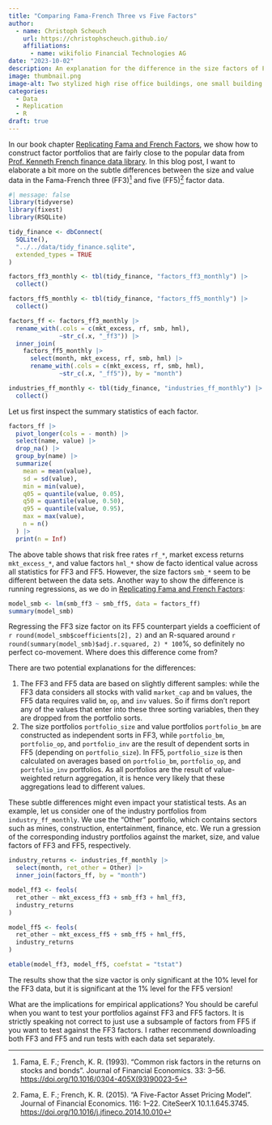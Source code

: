 ```yaml
---
title: "Comparing Fama-French Three vs Five Factors"
author:
  - name: Christoph Scheuch
    url: https://christophscheuch.github.io/
    affiliations:
      - name: wikifolio Financial Technologies AG
date: "2023-10-02"
description: An explanation for the difference in the size factors of Fama and French 3 and 5 factor data
image: thumbnail.png
image-alt: Two stylized high rise office buildings, one small building and one large building, both buildings visible in the frame. The background has a futuristic setting, with a backdrop of a digital, grid-like landscape symbolizing the internet. The color palette should be a combination of cool blues and warm yellow. Created with DALL-E 2.
categories: 
  - Data
  - Replication
  - R
draft: true
--- 
```


In our book chapter [Replicating Fama and French Factors](../../r/replicating-fama-and-french-factors), we show how to construct factor portfolios that are fairly close to the popular data from [Prof. Kenneth French finance data library](https://mba.tuck.dartmouth.edu/pages/faculty/ken.french/data_library.html). In this blog post, I want to elaborate a bit more on the subtle differences between the size and value data in the Fama-French three (FF3)[^1] and five (FF5)[^2] factor data. 

```r
#| message: false
library(tidyverse)
library(fixest)
library(RSQLite)

tidy_finance <- dbConnect(
  SQLite(), 
  "../../data/tidy_finance.sqlite", 
  extended_types = TRUE
)

factors_ff3_monthly <- tbl(tidy_finance, "factors_ff3_monthly") |> 
  collect()

factors_ff5_monthly <- tbl(tidy_finance, "factors_ff5_monthly") |> 
  collect()

factors_ff <- factors_ff3_monthly |> 
  rename_with(.cols = c(mkt_excess, rf, smb, hml),
              ~str_c(.x, "_ff3")) |> 
  inner_join(
    factors_ff5_monthly |> 
      select(month, mkt_excess, rf, smb, hml) |> 
      rename_with(.cols = c(mkt_excess, rf, smb, hml),
              ~str_c(.x, "_ff5")), by = "month")

industries_ff_monthly <- tbl(tidy_finance, "industries_ff_monthly") |>
  collect()
```

Let us first inspect the summary statistics of each factor.

```r
factors_ff |> 
  pivot_longer(cols = - month) |> 
  select(name, value) |>
  drop_na() |>
  group_by(name) |>
  summarize(
    mean = mean(value),
    sd = sd(value),
    min = min(value),
    q05 = quantile(value, 0.05),
    q50 = quantile(value, 0.50),
    q95 = quantile(value, 0.95),
    max = max(value),
    n = n()
  ) |> 
  print(n = Inf)
```

The above table shows that risk free rates `rf_*`, market excess returns `mkt_excess_*`, and value factors `hml_*` show de facto identical value across all statistics for FF3 and FF5. However, the size factors `smb_*`  seem to be different between the data sets. Another way to show the difference is running regressions, as we do in [Replicating Fama and French Factors](../../r/replicating-fama-and-french-factors):

```r
model_smb <- lm(smb_ff3 ~ smb_ff5, data = factors_ff)
summary(model_smb)
```

Regressing the FF3 size factor on its FF5 counterpart yields a coefficient of `r round(model_smb$coefficients[2], 2)` and an R-squared around `r round(summary(model_smb)$adj.r.squared, 2) * 100`%, so definitely no perfect co-movement. Where does this difference come from?

There are two potential explanations for the differences:

1. The FF3 and FF5 data are based on slightly different samples: while the FF3 data considers all stocks with valid `market_cap` and `bm` values, the FF5 data requires valid `bm`, `op`, and `inv` values. So if firms don't report any of the values that enter into these three sorting variables, then they are dropped from the portfolio sorts. 
1. The size portfolios `portfolio_size` and value portfolios `portfolio_bm` are constructed as independent sorts in FF3, while `portfolio_bm`, `portfolio_op`, and `portfolio_inv` are the result of dependent sorts in FF5 (depending on `portfolio_size`). In FF5, `portfolio_size` is then calculated on averages based on `portfolio_bm`, `portfolio_op`, and `portfolio_inv` portfolios. As all portfolios are the result of value-weighted return aggregation, it is hence very likely that these aggregations lead to different values. 

These subtle differences might even impact your statistical tests. As an example, let us consider one of the industry portfolios from `industry_ff_monthly`. We use the "Other" portfolio, which contains sectors such as mines, construction, entertainment, finance, etc. We run a gression of the corresponding industry portfolios against the market, size, and value factors of FF3 and FF5, respectively.

```r
industry_returns <- industries_ff_monthly |> 
  select(month, ret_other = Other) |> 
  inner_join(factors_ff, by = "month")

model_ff3 <- feols(
  ret_other ~ mkt_excess_ff3 + smb_ff3 + hml_ff3, 
  industry_returns
)

model_ff5 <- feols(
  ret_other ~ mkt_excess_ff5 + smb_ff5 + hml_ff5, 
  industry_returns
)

etable(model_ff3, model_ff5, coefstat = "tstat")
```

The results show that the size vactor is only significant at the 10% level for the FF3 data, but it is significant at the 1% level for the FF5 version!

What are the implications for empirical applications? You should be careful when you want to test your portfolios against FF3 and FF5 factors. It is strictly speaking not correct to just use a subsample of factors from FF5 if you want to test against the FF3 factors. I rather recommend downloading both FF3 and FF5 and run tests with each data set separately. 


[^1]: Fama, E. F.; French, K. R. (1993). "Common risk factors in the returns on stocks and bonds". Journal of Financial Economics. 33: 3–56. [https://doi.org/10.1016/0304-405X(93)90023-5](https://doi.org/10.1016/0304-405X(93)90023-5)

[^2]: Fama, E. F.; French, K. R. (2015). "A Five-Factor Asset Pricing Model". Journal of Financial Economics. 116: 1–22. CiteSeerX 10.1.1.645.3745. [https://doi.org/10.1016/j.jfineco.2014.10.010](https://doi.org/10.1016/j.jfineco.2014.10.010)
